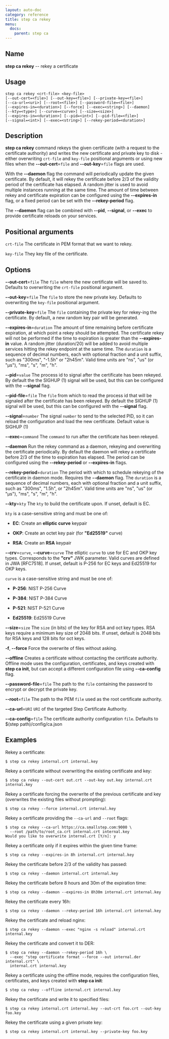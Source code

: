 ```yaml
---
layout: auto-doc
category: reference
title: step ca rekey
menu:
  docs:
    parent: step ca
---
```


## Name
**step ca rekey** -- rekey a certificate

## Usage

```raw
step ca rekey <crt-file> <key-file>
[--out-cert=<file>] [--out-key=<file>] [--private-key=<file>]
[--ca-url=<uri>] [--root=<file>] [--password-file=<file>]
[--expires-in=<duration>] [--force] [--exec=<string>] [--daemon]
[--kty=<type>] [--curve=<curve>] [--size=<size>]
[--expires-in=<duration>] [--pid=<int>] [--pid-file=<file>]
[--signal=<int>] [--exec=<string>] [--rekey-period=<duration>]
```

## Description


**step ca rekey** command rekeys the given certificate (with a request to the
certificate authority) and writes the new certificate and private key
to disk - either overwriting `crt-file` and `key-file` positional arguments
or using new files when the **--out-cert**=`file` and **--out-key**=`file`
flags are used.

With the **--daemon** flag the command will periodically update the given
certificate. By default, it will rekey the certificate before 2/3 of the validity
period of the certificate has elapsed. A random jitter is used to avoid multiple
instances running at the same time. The amount of time between rekey and
certificate expiration can be configured using the **--expires-in** flag, or a
fixed period can be set with the **--rekey-period** flag.

The **--daemon** flag can be combined with **--pid**, **--signal**, or **--exec**
to provide certificate reloads on your services.

## Positional arguments

`crt-file`
The certificate in PEM format that we want to rekey.

`key-file`
They key file of the certificate.

## Options


**--out-cert**=`file`
The `file` where the new certificate will be saved to.
Defaults to overwriting the `crt-file` positional argument.

**--out-key**=`file`
The `file` to store the new private key.
Defaults to overwriting the `key-file` positional argument.

**--private-key**=`file`
The `file` containing the private key for rekey-ing the certificate.
By default, a new random key pair will be generated.

**--expires-in**=`duration`
The amount of time remaining before certificate expiration,
at which point a rekey should be attempted. The certificate rekey will not
be performed if the time to expiration is greater than the **--expires-in** value.
A random jitter (duration/20) will be added to avoid multiple services hitting the
rekey endpoint at the same time. The `duration` is a sequence of decimal numbers,
each with optional fraction and a unit suffix, such as "300ms", "-1.5h" or "2h45m".
Valid time units are "ns", "us" (or "µs"), "ms", "s", "m", "h".

**--pid**=`value`
The process id to signal after the certificate has been rekeyed. By default the
the SIGHUP (1) signal will be used, but this can be configured with the **--signal**
flag.

**--pid-file**=`file`
The `file` from which to read the process id that will be signaled after the certificate
has been rekeyed. By default the SIGHUP (1) signal will be used, but this can be configured with the **--signal**
flag.

**--signal**=`number`
The signal `number` to send to the selected PID, so it can reload the
configuration and load the new certificate. Default value is SIGHUP (1)

**--exec**=`command`
The `command` to run after the certificate has been rekeyed.

**--daemon**
Run the rekey command as a daemon, rekeying and overwriting the certificate
periodically. By default the daemon will rekey a certificate before 2/3 of the
time to expiration has elapsed. The period can be configured using the
**--rekey-period** or **--expires-in** flags.

**--rekey-period**=`duration`
The period with which to schedule rekeying of the certificate in daemon mode.
Requires the **--daemon** flag. The `duration` is a sequence of decimal numbers,
each with optional fraction and a unit suffix, such as "300ms", "1.5h", or "2h45m".
Valid time units are "ns", "us" (or "µs"), "ms", "s", "m", "h".

**--kty**=`kty`
The `kty` to build the certificate upon.
If unset, default is EC.

`kty` is a case-sensitive string and must be one of:

- **EC**: Create an **elliptic curve** keypair

- **OKP**: Create an octet key pair (for **"Ed25519"** curve)

- **RSA**: Create an **RSA** keypair

**--crv**=`curve`, **--curve**=`curve`
The elliptic `curve` to use for EC and OKP key types. Corresponds
to the **"crv"** JWK parameter. Valid curves are defined in JWA [RFC7518]. If
unset, default is P-256 for EC keys and Ed25519 for OKP keys.

`curve` is a case-sensitive string and must be one of:

- **P-256**: NIST P-256 Curve

- **P-384**: NIST P-384 Curve

- **P-521**: NIST P-521 Curve

- **Ed25519**: Ed25519 Curve

**--size**=`size`
The `size` (in bits) of the key for RSA and oct key types. RSA keys require a
minimum key size of 2048 bits. If unset, default is 2048 bits for RSA keys and 128 bits for oct keys.

**-f**, **--force**
Force the overwrite of files without asking.

**--offline**
Creates a certificate without contacting the certificate authority. Offline mode
uses the configuration, certificates, and keys created with **step ca init**,
but can accept a different configuration file using **--ca-config** flag.

**--password-file**=`file`
The path to the `file` containing the password to encrypt or decrypt the private key.

**--root**=`file`
The path to the PEM `file` used as the root certificate authority.

**--ca-url**=`URI`
`URI` of the targeted Step Certificate Authority.

**--ca-config**=`file`
The certificate authority configuration `file`. Defaults to
$(step path)/config/ca.json

## Examples

Rekey a certificate:
```shell
$ step ca rekey internal.crt internal.key
```

Rekey a certificate without overwriting the existing certificate and key:
```shell
$ step ca rekey --out-cert out.crt --out-key out.key internal.crt internal.key
```

Rekey a certificate forcing the overwrite of the previous certificate and key
(overwrites the existing files without prompting):
```shell
$ step ca rekey --force internal.crt internal.key
```

Rekey a certificate providing the `--ca-url` and `--root` flags:
```shell
$ step ca rekey --ca-url https://ca.smallstep.com:9000 \
  --root /path/to/root_ca.crt internal.crt internal.key
Would you like to overwrite internal.crt [Y/n]: y
```

Rekey a certificate only if it expires within the given time frame:
```shell
$ step ca rekey --expires-in 8h internal.crt internal.key
```

Rekey the certificate before 2/3 of the validity has passed:
```shell
$ step ca rekey --daemon internal.crt internal.key
```

Rekey the certificate before 8 hours and 30m of the expiration time:
```shell
$ step ca rekey --daemon --expires-in 8h30m internal.crt internal.key
```

Rekey the certificate every 16h:
```shell
$ step ca rekey --daemon --rekey-period 16h internal.crt internal.key
```

Rekey the certificate and reload nginx:
```shell
$ step ca rekey --daemon --exec "nginx -s reload" internal.crt internal.key
```

Rekey the certificate and convert it to DER:
```shell
$ step ca rekey --daemon --rekey-period 16h \
  --exec "step certificate format --force --out internal.der internal.crt" \
  internal.crt internal.key
```

Rekey a certificate using the offline mode, requires the configuration
files, certificates, and keys created with **step ca init**:
```shell
$ step ca rekey --offline internal.crt internal.key
```

Rekey the certificate and write it to specified files:
```shell
$ step ca rekey internal.crt internal.key --out-crt foo.crt --out-key foo.key
```

Rekey the certificate using a given private key:
```shell
$ step ca rekey internal.crt internal.key --private-key foo.key
```

